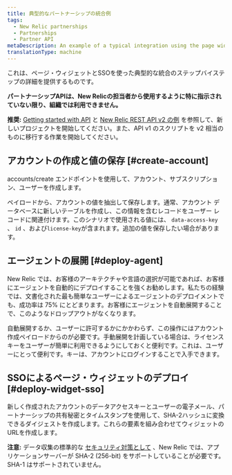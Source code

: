 ```yaml
---
title: 典型的なパートナーシップの統合例
tags:
  - New Relic partnerships
  - Partnerships
  - Partner API
metaDescription: An example of a typical integration using the page widget and SSO for New Relic partner accounts.
translationType: machine
---
```


これは、ページ・ウィジェットとSSOを使った典型的な統合のステップバイステップの詳細を提供するものです。

**パートナーシップAPIは、New Relicの担当者から使用するように特に指示されていない限り、組織では利用できません。**

**推奨:** [Getting started with API](/docs/apm/apis/requirements/new-relic-rest-api-v2-getting-started) と [New Relic REST API v2 の例](/docs/apis/rest-api-v2) を参照して、新しいプロジェクトを開始してください。また、API v1 のスクリプトを v2 相当のものに移行する作業を開始してください。

## アカウントの作成と値の保存 [#create-account]

accounts/create エンドポイントを使用して、アカウント、サブスクリプション、ユーザーを作成します。

ペイロードから、アカウントの値を抽出して保存します。通常、アカウント データベースに新しいテーブルを作成し、この情報を含むレコードをユーザー レコードに関連付けます。このシナリオで使用される値には、 `data-access-key` 、 `id` 、および`license-key`が含まれます。追加の値を保存したい場合があります。

## エージェントの展開 [#deploy-agent]

New Relic では、お客様のアーキテクチャや言語の選択が可能であれば、お客様にエージェントを自動的にデプロイすることを強くお勧めします。私たちの経験では、文書化された最も簡単なユーザーによるエージェントのデプロイメントでも、成功率は 75% にとどまります。お客様にエージェントを自動展開することで、このようなドロップアウトがなくなります。

自動展開するか、ユーザーに許可するかにかかわらず、この操作にはアカウント作成ペイロードからの<LicenseKey/>が必要です。手動展開を計画している場合は、ライセンス キーをユーザーが簡単に利用できるようにしておくと便利です。これは、ユーザーにとって便利です。キーは、アカウントにログインすることで入手できます。

## SSOによるページ・ウィジェットのデプロイ [#deploy-widget-sso]

新しく作成されたアカウントのデータアクセスキーとユーザーの電子メール、パートナーシップの共有秘密とタイムスタンプを使用して、SHA-2ハッシュに変換できるダイジェストを作成します。これらの要素を組み合わせてウィジェットのURLを作成します。

**注意:** データ収集の標準的な [セキュリティ対策として](/docs/accounts-partnerships/accounts/security/data-security) 、New Relic では、アプリケーションサーバーが SHA-2 (256-bit) をサポートしていることが必要です。SHA-1 はサポートされていません。